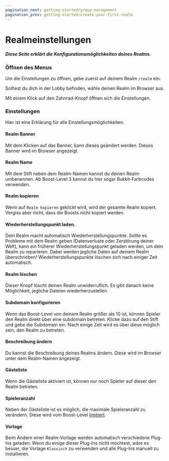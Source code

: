 ```yaml
---
pagination_next: getting-started/group-management
pagination_prev: getting-started/create-your-first-realm
---
```


# Realmeinstellungen

##### Diese Seite erklärt die Konfigurationsmöglichkeiten deines Realms.

### Öffnen des Menus

Um die Einstellungen zu öffnen, gebe zuerst auf deinem Realm `/realm` ein.

Solltest du dich in der Lobby befinden, wähle deinen Realm im Browser aus.

Mit einem Klick auf den Zahnrad-Knopf öffnen sich die Einstellungen.

### Einstellungen

Hier ist eine Erklärung für alle Einstellungsmöglichkeiten.

#### Realm Banner

Mit dem Klicken auf das Banner, kann dieses geändert werden. Dieses Banner wird im Browser angezeigt.

#### Realm Name

Mit dem Stift neben dem Realm-Namen kannst du deinen Realm umbenennen. Ab Boost-Level 3 kannst du hier sogar Bukkit-Farbcodes verwenden.

#### Realm kopieren

Wenn auf `Realm kopieren` geklickt wird, wird der gesamte Realm kopiert. Vergiss aber nicht, dass die Boosts nicht kopiert werden.

#### Wiederherstellungspunkt laden.

Dein Realm macht automatisch Wiederherstellungspunkte. Sollte es Probleme mit dem Realm geben (Datenverluste oder Zerstörung deiner Welt), kann ein früherer Wiederherstellungspunkt geladen werden, um dein Realm zu reparieren. Dabei werden jegliche Daten auf deinem Realm überschrieben! Wiederherstellungspunkte löschen sich nach einiger Zeit automatisch.

#### Realm löschen

Dieser Knopf löscht deinen Realm unwiderruflich. Es gibt danach keine Möglichkeit, jegliche Dateien wiederherzustellen.

#### Subdomain konfigurieren

Wenn das Boost-Level von deinem Realm größer als 10 ist, können Spieler den Realm direkt über eine subdomain betreten. Klicke dazu auf den Stift und gebe die Subdomain ein. Nach einige Zeit wird es über diese möglich sein, den Realm zu betreten.

#### Beschreibung ändern

Du kannst die Beschreibung deines Realms ändern. Diese wird im Browser unter dem Realm-Namen angezeigt.

#### Gästeliste

Wenn die Gästeliste aktiviert ist, können nur noch Spieler auf dieser den Realm betreten. 

#### Spieleranzahl

Neben der Gästeliste ist es möglich, die maximale Spieleranzahl zu verändern. Diese wird vom Boost-Level [limitiert](./boosts#welche-boost-level-geben-welche-vorteile).

#### Vorlage

Beim Ändern einer Realm-Vorlage werden automatisch verschiedene Plug-Ins geladen. Wenn du einige dieser Plug-Ins nicht möchtest, wäre es besser, die Vorlage `Klassisch` zu verwenden und alle Plug-Ins manuell zu installieren.